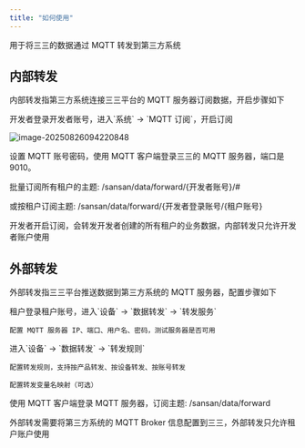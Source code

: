 ---
title: "如何使用"
---

<Note> 用于将三三的数据通过 MQTT 转发到第三方系统 </Note>

## 内部转发

内部转发指第三方系统连接三三平台的 MQTT 服务器订阅数据，开启步骤如下

<Steps>
  <Step title="开启订阅">
  开发者登录开发者账号，进入`系统` -> `MQTT 订阅`，开启订阅

  ![image-20250826094220848](/img/image-20250826094220848.png)

  </Step>
  <Step title="MQTT 登录">
  
  设置 MQTT 账号密码，使用 MQTT 客户端登录三三的 MQTT 服务器，端口是 9010。

  </Step>

  <Step title="订阅主题">
  
  批量订阅所有租户的主题: /sansan/data/forward/\{开发者账号\}/# 
  
  或按租户订阅主题: /sansan/data/forward/\{开发者登录账号\/\{租户账号\}

  </Step>
</Steps>

<Note> 开发者开启订阅，会转发开发者创建的所有租户的业务数据，内部转发只允许开发者账户使用 </Note>


## 外部转发

外部转发指三三平台推送数据到第三方系统的 MQTT 服务器，配置步骤如下

<Steps>
  <Step title="配置服务器">
    租户登录租户账号，进入`设备` -> `数据转发`  -> `转发服务`

    配置 MQTT 服务器 IP、端口、用户名、密码，测试服务器是否可用
  </Step>

  <Step title="配置转发规则">
    进入`设备` -> `数据转发`  -> `转发规则`
    
    配置转发规则，支持按产品转发、按设备转发、按账号转发

    配置转发变量名映射（可选）
  </Step>

  <Step title="订阅主题">
    使用 MQTT 客户端登录 MQTT 服务器，订阅主题: /sansan/data/forward
  </Step>

</Steps>


<Note> 外部转发需要将第三方系统的 MQTT Broker 信息配置到三三，外部转发只允许租户账户使用</Note>